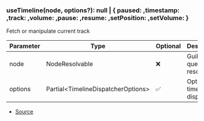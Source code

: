 ### useTimeline(node, options?): null \| \{ paused: ,timestamp: ,track: ,volume: ,pause: ,resume: ,setPosition: ,setVolume:  }
Fetch or manipulate current track



| Parameter | Type | Optional | Description |
| ----------- | ----------- | ----------- | ----------- |
| node | NodeResolvable | ❌ | Guild queue node resolvable |
| options | Partial\<TimelineDispatcherOptions> | ✅ | Options for timeline dispatcher |


- [Source](https://github.com/Androz2091/discord-player/blob/62d0fce/packages/discord-player/src/hooks/useTimeline.ts#L13)